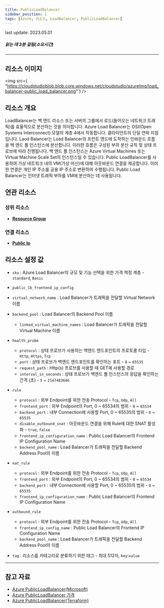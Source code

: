 ```yaml
---
title: PublicLoadBalancer
sidebar_position: 1
tags: [Azure, 리소스, LoadBalancer, PublicLoadBalancer]
---
```


<span className="theme-doc-version-badge badge badge--secondary">
    last update: 2023.05.01
</span>

##### 읽는 데 3분 걸림(소요시간)

---

## 리소스 이미지

<img
    src={
        "https://cloudstudioblob.blob.core.windows.net/cloudstudio/azureImg/load_balancer-public_load_balancer.png"
    }
/>

## 리소스 개요

LoadBalancer는 백 엔드 리소스 또는 서버의 그룹에서 로드(들어오는 네트워크 트래픽)를 효율적으로 분산하는 것을 의미합니다.
Azure Load Balancer는 OSI(Open Systems Interconnect) 모델의 계층 4에서 작동합니다. 클라이언트의 단일 연락 지점입니다.
Laod Balancer는 Load Balancer의 프런트 엔드에 도착하는 인바운드 흐름을 백 엔드 풀 인스턴스에 분산합니다.
이러한 흐름은 구성된 부하 분산 규칙 및 상태 프로브에 따라 진행됩니다.
백 엔드 풀 인스턴스는 Azure Virtual Machines 또는 Virtual Machine Scale Set의 인스턴스일 수 있습니다.
Public LoadBalancer를 사용하여 가상 네트워크 내의 VM(가상 머신)에 대해 아웃바운드 연결을 제공합니다.
이러한 연결은 개인 IP 주소를 공용 IP 주소로 변환하여 수행됩니다. Public Load Balancer는 인터넷 트래픽 부하를 VM에 분산하는 데 사용됩니다.

## 연관 리소스

### 상위 리소스

-   [**Resource Group**](https://docs.cstudio.app/docs/resource/azure/Base/ResourceGroup)

### 연결 리소스

-   [**Public Ip**](https://docs.cstudio.app/docs/resource/azure/Network/PublicIp)

## 리소스 설정 값

-   `sku` : Azure Load Balancer의 규모 및 기능 선택을 위한 가격 책정 계층 - `standard`, `Basic`

-   `public_lb_frontend_ip_config`

-   `virtual_network_name` : Load Balancer가 트래픽을 전달할 Virtual Network 이름

-   `backend_pool` : Load Balancer의 Backend Pool 이름

    -   `linked_virtual_machine_names` : Load Balancer가 트래픽을 전달할 Virtual Machine 이름

-   `health_probe`

    -   `protocol` : 상태 프로브가 사용하는 백엔드 엔드포인트의 프로토콜 타입 - `Http`, `Https`, `Tcp`
    -   `port` : 상태 프로브가 백엔드 엔드포인트를 확인하는 포트 - `0` ~ `65535`
    -   `request_path` : Http(s) 프로브를 사용할 때 GET에 사용할 경로
    -   `interval_in_seconds` : 상태 프로브가 백엔드 풀 인스턴스의 응답을 확인하는 간격 (초) - `5` ~ `2147483646`

-   `rule`

    -   `protocol` : 외부 Endpoint를 위한 전송 Protocol - `Tcp`, `Udp`, `All`
    -   `frontend_port` : 외부 Endpoint의 Port, 0 ~ 65534의 범위 - `0` ~ `65534`
    -   `backend_port` : 내부 Connection에 사용할 Port, 0 ~ 65535의 범위 - `0` ~ `65535`
    -   `disable_outbound_snat` : 아웃바운드 연결을 위해 Rule에 대한 SNAT 활성화 - `true`, `false`
    -   `frontend_ip_configuration_name` : Public Load Balancer의 Frontend IP Configuration Name
    -   `backend_pool_name` : Load Balancer가 트래픽을 전달할 Backend Address Pool의 이름

-   `nat_rule`

    -   `protocol` : 외부 Endpoint를 위한 전송 Protocol - `Tcp`, `Udp`, `All`
    -   `frontend_port` : 외부 Endpoint의 Port, 0 ~ 65534의 범위 - `0` ~ `65534`
    -   `backend_port` : 내부 Connection에 사용할 Port, 0 ~ 65535의 범위 - `0` ~ `65535`
    -   `frontend_ip_configuration_name` : Public Load Balancer의 Frontend IP Configuration Name

-   `outbound_rule`

    -   `protocol` : 외부 Endpoint를 위한 전송 Protocol - `Tcp`, `Udp`, `All`
    -   `frontend_ip_config_name` : Public Load Balancer의 Frontend IP Configuration Name
    -   `backend_pool_name` : Load Balancer가 트래픽을 전달할 Backend Address Pool의 이름

-   `tag` : 리소스를 카테고리로 분류하기 위한 태그 - 최대 512자, `key`:`value`

---

## 참고 자료

-   [Azure PublicLoadBalancer(Microsoft)](https://learn.microsoft.com/ko-kr/azure/load-balancer/load-balancer-overview)
-   [Azure PublicLoadBalancer 가격](https://azure.microsoft.com/en-us/pricing/details/load-balancer/)
-   [Azure PublicLoadBalancer(Terraform)](https://registry.terraform.io/providers/hashicorp/azurerm/latest/docs/resources/lb)
